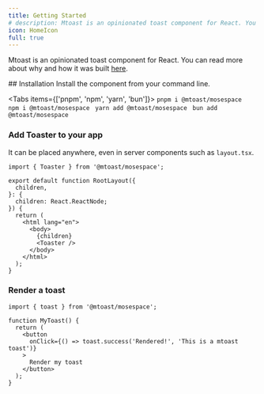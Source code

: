 ```yaml
---
title: Getting Started
# description: Mtoast is an opinionated toast component for React. You can read more about why and how it was built [here](https://blog.mosespace/ui/building-a-toast-component).
icon: HomeIcon
full: true
---
```


Mtoast is an opinionated toast component for React. You can read more about why and how it was built [here](https://blog.mosespace/ui/building-a-toast-component).


<Step>
## Installation
Install the component from your command line.

<Tabs items={['pnpm', 'npm', 'yarn', 'bun']}>
  <Tab>```pnpm i @mtoast/mosespace ```</Tab>
  <Tab>```npm i @mtoast/mosespace ```</Tab>
  <Tab>```yarn add @mtoast/mosespace ```</Tab>
  <Tab>```bun add @mtoast/mosespace ```</Tab>
</Tabs>

### Add Toaster to your app

It can be placed anywhere, even in server components such as `layout.tsx`.

```tsx
import { Toaster } from '@mtoast/mosespace';

export default function RootLayout({
  children,
}: {
  children: React.ReactNode;
}) {
  return (
    <html lang="en">
      <body>
        {children}
        <Toaster />
      </body>
    </html>
  );
}
```

### Render a toast

```tsx
import { toast } from '@mtoast/mosespace';

function MyToast() {
  return (
    <button
      onClick={() => toast.success('Rendered!', 'This is a mtoast toast')}
    >
      Render my toast
    </button>
  );
}
```

</Step>
